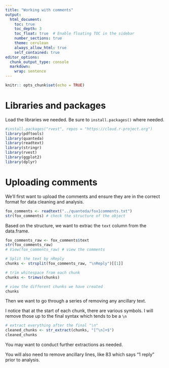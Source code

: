 ```yaml
---
title: "Working with comments"
output:
  html_document:
    toc: true
    toc_depth: 3
    toc_float: true  # Enable floating TOC in the sidebar
    number_sections: true
    theme: cerulean
    always_allow_html: true
    self_contained: true
editor_options:
  chunk_output_type: console
  markdown:
    wrap: sentence
---
```


```r
knitr:: opts_chunk$set(echo = TRUE)
```

# Libraries and packages

Load the libraries we needed. Be sure to `install.packages()` where needed.

```r
#install.packages("rvest", repos = "https://cloud.r-project.org")
library(pdftools)
library(quanteda)
library(readtext)
library(stringr)
library(rvest)
library(ggplot2)
library(dplyr)
```

# Uploading comments

We'll first want to upload the comments and ensure they are in the correct format for data cleaning and analysis.

```r
fox_comments <- readtext("../quanteda/fox1comments.txt")
str(fox_comments) # check the structure of the object
```

Based on the structure, we want to extrac the `text` column from the data.frame.

```r
fox_comments_raw <- fox_comments$text
str(fox_comments_raw)
# View(fox_comments_raw) # view the comments
```

```r
# Split the text by nReply
chunks <- strsplit(fox_comments_raw, "\nReply")[[1]]

# trim whitespace from each chunk
chunks <- trimws(chunks)

# view the different chunks we have created
chunks
```

Then we want to go through a series of removing any ancillary text.

I notice that at the start of each chunk, there are various symbols. I will remove those up to the final syntax which tends to be a `\n`

```r
# extract everything after the final "\n"
cleaned_chunks <- str_extract(chunks, "[^\n]+$")
cleaned_chunks
```

You may want to conduct further extractions as needed.

You will also need to remove ancillary lines, like 83 which says "1 reply" prior to analysis.




